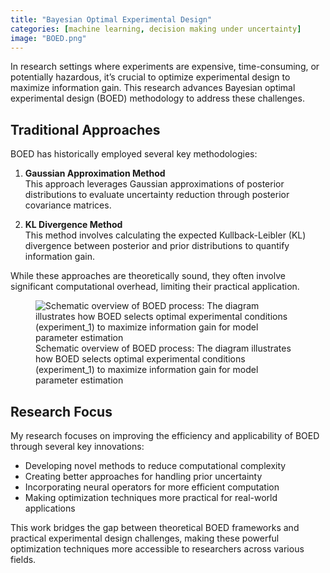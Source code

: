 ```yaml
---
title: "Bayesian Optimal Experimental Design"
categories: [machine learning, decision making under uncertainty]
image: "BOED.png"
---
```


In research settings where experiments are expensive, time-consuming, or potentially hazardous, 
it's crucial to optimize experimental design to maximize information gain. 
This research advances Bayesian optimal experimental design (BOED) methodology to address these challenges.

## Traditional Approaches

BOED has historically employed several key methodologies:

1. **Gaussian Approximation Method**  
   This approach leverages Gaussian approximations of posterior distributions to evaluate uncertainty reduction through posterior covariance matrices.

2. **KL Divergence Method**  
   This method involves calculating the expected Kullback-Leibler (KL) divergence between posterior and prior distributions to quantify information gain.

While these approaches are theoretically sound, they often involve significant computational overhead, limiting their practical application.

![Schematic overview of BOED process: The diagram illustrates how BOED selects optimal experimental conditions (experiment_1) to maximize information gain for model parameter estimation](BOED.png)

## Research Focus

My research focuses on improving the efficiency and applicability of BOED through several key innovations:

- Developing novel methods to reduce computational complexity
- Creating better approaches for handling prior uncertainty
- Incorporating neural operators for more efficient computation
- Making optimization techniques more practical for real-world applications

This work bridges the gap between theoretical BOED frameworks and practical experimental design challenges, making these powerful optimization techniques more accessible to researchers across various fields.